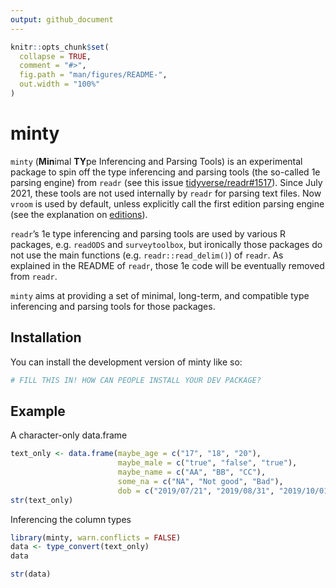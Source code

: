 ```yaml
---
output: github_document
---
```


<!-- README.md is generated from README.Rmd. Please edit that file -->

```r
knitr::opts_chunk$set(
  collapse = TRUE,
  comment = "#>",
  fig.path = "man/figures/README-",
  out.width = "100%"
)
```

# minty

<!-- badges: start -->
<!-- badges: end -->

`minty` (**Min**imal **TY**pe Inferencing and Parsing Tools) is an experimental package to spin off the type inferencing and parsing tools (the so-called 1e parsing engine) from `readr` (see this issue [tidyverse/readr#1517](https://github.com/tidyverse/readr/issues/1517)). Since July 2021, these tools are not used internally by `readr` for parsing text files. Now `vroom` is used by default, unless explicitly call the first edition parsing engine (see the explanation on [editions](https://github.com/tidyverse/readr?tab=readme-ov-file#editions)).

`readr`'s 1e type inferencing and parsing tools are used by various R packages, e.g. `readODS` and `surveytoolbox`, but ironically those packages do not use the main functions (e.g. `readr::read_delim()`) of `readr`. As explained in the README of `readr`, those 1e code will be eventually removed from `readr`.

`minty` aims at providing a set of minimal, long-term, and compatible type inferencing and parsing tools for those packages.

## Installation

You can install the development version of minty like so:

``` r
# FILL THIS IN! HOW CAN PEOPLE INSTALL YOUR DEV PACKAGE?
```

## Example

A character-only data.frame

```r
text_only <- data.frame(maybe_age = c("17", "18", "20"),
                        maybe_male = c("true", "false", "true"),
                        maybe_name = c("AA", "BB", "CC"),
                        some_na = c("NA", "Not good", "Bad"),
                        dob = c("2019/07/21", "2019/08/31", "2019/10/01"))
str(text_only)
```

Inferencing the column types

```r
library(minty, warn.conflicts = FALSE)
data <- type_convert(text_only)
data
```

```r
str(data)
```
